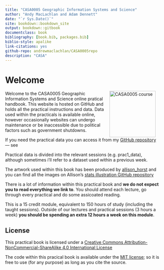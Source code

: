 ```yaml
--- 
title: "CASA0005 Geographic Information Systems and Science"
author: "Andy MacLachlan and Adam Dennett"
date: "`r Sys.Date()`"
site: bookdown::bookdown_site
output: bookdown::gitbook
documentclass: book
bibliography: [book.bib, packages.bib]
biblio-style: apalike
link-citations: yes
github-repo: andrewmaclachlan/CASA0005repo
description: "CASA"
---
```


# Welcome {-}

<a href="https://www.ucl.ac.uk/bartlett/casa/"><img src="general_images/casa_logo.jpg" width="150" alt="CASA0005 course" align="right" style="margin: 0 1em 0 1em" /></a>

Welcome to the CASA0005 Geographic Information Systems and Science online pratical handbook. This website is hosted on GitHub and holds all the practical instructions and data. Data used within the practicals is available online, however occasionally websites can undergo maintenance or be inaccessible due to political factors such as government shutdowns.  

If you need the practical data you can access it from my [GitHub repository](https://github.com/andrewmaclachlan/CASA0005repo) --- see 

Practical data is divided into the relevant sessions (e.g. prac1_data), although sometimes i'll refer to a dataset used within a previous week. 

The artwork used within this book has been produced by [allison_horst](https://twitter.com/allison_horst) and you can find all the images on Allison's [stats illustration GitHub repository](https://github.com/allisonhorst/stats-illustrations)

::: {.infobox .tip data-latex="{note}"}
There is a lot of information within this practical book and **we do not expect you to read everything we link to**. You should attend each lecture, go through every practical and do some assicoated reading. 

This is a 15 credit module, equivalent to 150 hours of study (including the taught sessions). Outside of our lectures and practical sessions (3 hours a week) **you should be spending an extra 12 hours a week on this module**. 
:::

## License {-}

This practical book is licensed under a [Creative Commons Attribution-NonCommercial-ShareAlike 4.0 International License](https://creativecommons.org/licenses/by-nc-sa/4.0/)

The code within this pracical book is available under the [MIT license](https://opensource.org/licenses/MIT); so it is free to use (for any purpose) as long as you cite the source. 